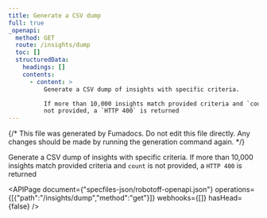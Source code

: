```yaml
---
title: Generate a CSV dump
full: true
_openapi:
  method: GET
  route: /insights/dump
  toc: []
  structuredData:
    headings: []
    contents:
      - content: >
          Generate a CSV dump of insights with specific criteria.

          If more than 10,000 insights match provided criteria and `count` is
          not provided, a `HTTP 400` is returned
---
```


{/* This file was generated by Fumadocs. Do not edit this file directly. Any changes should be made by running the generation command again. */}

Generate a CSV dump of insights with specific criteria.
If more than 10,000 insights match provided criteria and `count` is not provided, a `HTTP 400` is returned


<APIPage document={"specfiles-json/robotoff-openapi.json"} operations={[{"path":"/insights/dump","method":"get"}]} webhooks={[]} hasHead={false} />